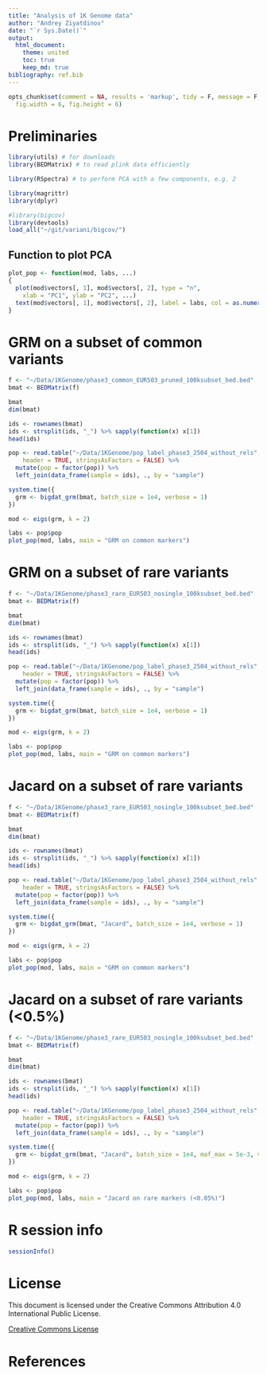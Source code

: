 ```yaml
---
title: "Analysis of 1K Genome data"
author: "Andrey Ziyatdinov"
date: "`r Sys.Date()`"
output:
  html_document:
    theme: united
    toc: true
    keep_md: true
bibliography: ref.bib    
---
```


```r
opts_chunk$set(comment = NA, results = 'markup', tidy = F, message = F, warning = F, echo = T,
  fig.width = 6, fig.height = 6)
```
  
# Preliminaries

```r
library(utils) # for downloads
library(BEDMatrix) # to read plink data efficiently

library(RSpectra) # to perform PCA with a few components, e.g. 2

library(magrittr) 
library(dplyr) 

#library(bigcov)
library(devtools)
load_all("~/git/variani/bigcov/")
```


## Function to plot PCA

```r
plot_pop <- function(mod, labs, ...)
{
  plot(mod$vectors[, 1], mod$vectors[, 2], type = "n", 
    xlab = "PC1", ylab = "PC2", ...)
  text(mod$vectors[, 1], mod$vectors[, 2], label = labs, col = as.numeric(labs))
}
```

# GRM on a subset of common variants

```r
f <- "~/Data/1KGenome/phase3_common_EUR503_pruned_100ksubset_bed.bed"
bmat <- BEDMatrix(f)

bmat
dim(bmat)

ids <- rownames(bmat)
ids <- strsplit(ids, "_") %>% sapply(function(x) x[1])
head(ids)

pop <- read.table("~/Data/1KGenome/pop_label_phase3_2504_without_rels", 
    header = TRUE, stringsAsFactors = FALSE) %>%
  mutate(pop = factor(pop)) %>% 
  left_join(data_frame(sample = ids), ., by = "sample")

system.time({
  grm <- bigdat_grm(bmat, batch_size = 1e4, verbose = 1)
})

mod <- eigs(grm, k = 2)

labs <- pop$pop
plot_pop(mod, labs, main = "GRM on common markers")
```  

# GRM on a subset of rare variants

```r
f <- "~/Data/1KGenome/phase3_rare_EUR503_nosingle_100ksubset_bed.bed"
bmat <- BEDMatrix(f)

bmat
dim(bmat)

ids <- rownames(bmat)
ids <- strsplit(ids, "_") %>% sapply(function(x) x[1])
head(ids)

pop <- read.table("~/Data/1KGenome/pop_label_phase3_2504_without_rels", 
    header = TRUE, stringsAsFactors = FALSE) %>%
  mutate(pop = factor(pop)) %>% 
  left_join(data_frame(sample = ids), ., by = "sample")

system.time({
  grm <- bigdat_grm(bmat, batch_size = 1e4, verbose = 1)
})

mod <- eigs(grm, k = 2)

labs <- pop$pop
plot_pop(mod, labs, main = "GRM on common markers")
``` 

# Jacard on a subset of rare variants 

```r
f <- "~/Data/1KGenome/phase3_rare_EUR503_nosingle_100ksubset_bed.bed"
bmat <- BEDMatrix(f)

bmat
dim(bmat)

ids <- rownames(bmat)
ids <- strsplit(ids, "_") %>% sapply(function(x) x[1])
head(ids)

pop <- read.table("~/Data/1KGenome/pop_label_phase3_2504_without_rels", 
    header = TRUE, stringsAsFactors = FALSE) %>%
  mutate(pop = factor(pop)) %>% 
  left_join(data_frame(sample = ids), ., by = "sample")

system.time({
  grm <- bigdat_grm(bmat, "Jacard", batch_size = 1e4, verbose = 1)
})

mod <- eigs(grm, k = 2)

labs <- pop$pop
plot_pop(mod, labs, main = "GRM on common markers")
``` 


# Jacard on a subset of rare variants (<0.5%)

```r
f <- "~/Data/1KGenome/phase3_rare_EUR503_nosingle_100ksubset_bed.bed"
bmat <- BEDMatrix(f)

bmat
dim(bmat)

ids <- rownames(bmat)
ids <- strsplit(ids, "_") %>% sapply(function(x) x[1])
head(ids)

pop <- read.table("~/Data/1KGenome/pop_label_phase3_2504_without_rels", 
    header = TRUE, stringsAsFactors = FALSE) %>%
  mutate(pop = factor(pop)) %>% 
  left_join(data_frame(sample = ids), ., by = "sample")

system.time({
  grm <- bigdat_grm(bmat, "Jacard", batch_size = 1e4, maf_max = 5e-3, verbose = 1)
})

mod <- eigs(grm, k = 2)

labs <- pop$pop
plot_pop(mod, labs, main = "Jacard on rare markers (<0.05%)")
``` 


# R session info

```r
sessionInfo()
```

# License

This document is licensed under the Creative Commons Attribution 4.0 International Public License. 

[Creative Commons License](http://creativecommons.org/licenses/by/4.0/)

# References
